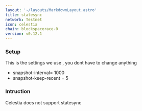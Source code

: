```yaml
---
layout: '~/layouts/MarkdownLayout.astro'
title: statesync
network: Testnet
icon: celestia
chain: blockspacerace-0
version: v0.12.1
---
```

### Setup
This is the settings we use , you dont have to change anything

- snapshot-interval= 1000
- snapshot-keep-recent = 5

### Intruction

Celestia does not support statesync